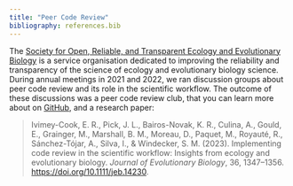 ```yaml
---
title: "Peer Code Review"
bibliography: references.bib
---
```


The [Society for Open, Reliable, and Transparent Ecology and Evolutionary Biology](https://www.sortee.org/) is a service organisation dedicated to improving the reliability and transparency of the science of ecology and evolutionary biology science. During annual meetings in 2021 and 2022, we ran discussion groups about peer code review and its role in the scientific workflow. The outcome of these discussions was a peer code review club, that you can learn more about on [GitHub](https://github.com/SORTEE/peer-code-review/issues), and a research paper:

> Ivimey-Cook, E. R., Pick, J. L., Bairos-Novak, K. R., Culina, A., Gould, E., Grainger, M., Marshall, B. M., Moreau, D., Paquet, M., Royauté, R., Sánchez-Tójar, A., Silva, I., & Windecker, S. M. (2023). Implementing code review in the scientific workflow: Insights from ecology and evolutionary biology. *Journal of Evolutionary Biology*, 36, 1347--1356. <https://doi.org/10.1111/jeb.14230>.

